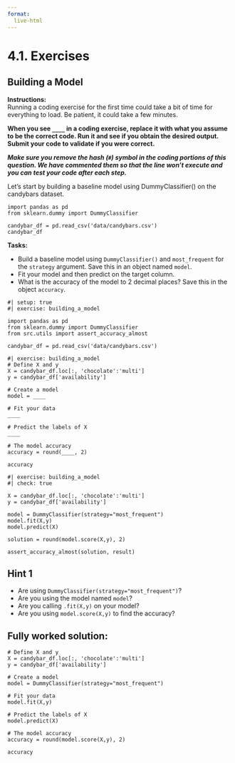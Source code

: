 ```yaml
---
format:
  live-html
---
```


# 4.1. Exercises

## Building a Model

**Instructions:**    
Running a coding exercise for the first time could take a bit of time for everything to load.  Be patient, it could take a few minutes. 

**When you see `____` in a coding exercise, replace it with what you assume to be the correct code.  Run it and see if you obtain the desired output.  Submit your code to validate if you were correct.**

_**Make sure you remove the hash (`#`) symbol in the coding portions of this question.  We have commented them so that the line won't execute and you can test your code after each step.**_

Let's start by building a baseline model using DummyClassifier() on the candybars dataset.

```pyodide
import pandas as pd
from sklearn.dummy import DummyClassifier

candybar_df = pd.read_csv('data/candybars.csv')
candybar_df
```

**Tasks:**  

- Build a baseline model using `DummyClassifier()`  and `most_frequent` for the `strategy` argument. Save this in an object named `model`. 
- Fit your model and then predict on the target column. 
- What is the accuracy of the model to 2 decimal places? Save this in the object `accuracy`.

```pyodide
#| setup: true
#| exercise: building_a_model

import pandas as pd
from sklearn.dummy import DummyClassifier
from src.utils import assert_accuracy_almost

candybar_df = pd.read_csv('data/candybars.csv')
```


```pyodide
#| exercise: building_a_model
# Define X and y
X = candybar_df.loc[:, 'chocolate':'multi']
y = candybar_df['availability']

# Create a model
model = ____

# Fit your data 
____

# Predict the labels of X
____

# The model accuracy
accuracy = round(____, 2)

accuracy
```

```pyodide
#| exercise: building_a_model
#| check: true

X = candybar_df.loc[:, 'chocolate':'multi']
y = candybar_df['availability']

model = DummyClassifier(strategy="most_frequent")
model.fit(X,y)
model.predict(X)

solution = round(model.score(X,y), 2)

assert_accuracy_almost(solution, result)
```

:::: { .hint exercise="building_a_model"}
::: { .callout-note collapse="false"}

## Hint 1

- Are using `DummyClassifier(strategy="most_frequent")`?
- Are you using the model named `model`?
- Are you calling `.fit(X,y)` on your model?
- Are you using `model.score(X,y)` to find the accuracy?
:::
::::

:::: { .solution exercise="building_a_model" }
::: { .callout-tip collapse="false"}

## Fully worked solution:

```pyodide
# Define X and y
X = candybar_df.loc[:, 'chocolate':'multi']
y = candybar_df['availability']

# Create a model
model = DummyClassifier(strategy="most_frequent")

# Fit your data 
model.fit(X,y)

# Predict the labels of X
model.predict(X)

# The model accuracy
accuracy = round(model.score(X,y), 2)

accuracy
```

:::
::::
